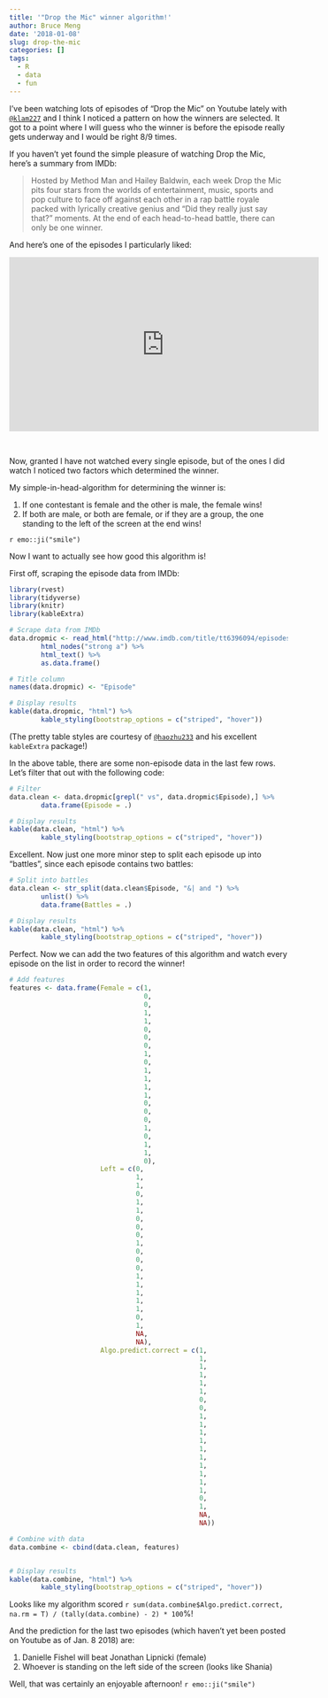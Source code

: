 ```yaml
---
title: '"Drop the Mic" winner algorithm!'
author: Bruce Meng
date: '2018-01-08'
slug: drop-the-mic
categories: []
tags:
  - R
  - data
  - fun
---
```


I've been watching lots of episodes of "Drop the Mic" on Youtube lately with [`@klam227`](https://twitter.com/klam227) and I think I noticed a pattern on how the winners are selected. It got to a point where I will guess who the winner is before the episode really gets underway and I would be right 8/9 times.

If you haven't yet found the simple pleasure of watching Drop the Mic, here's a summary from IMDb:

> Hosted by Method Man and Hailey Baldwin, each week Drop the Mic pits four stars from the worlds of entertainment, music, sports and pop culture to face off against each other in a rap battle royale packed with lyrically creative genius and "Did they really just say that?" moments. At the end of each head-to-head battle, there can only be one winner.

And here's one of the episodes I particularly liked:

<center><iframe width="560" height="315" src="https://www.youtube.com/embed/d4LYh_ukbas" frameborder="0" gesture="media" allow="encrypted-media" allowfullscreen></iframe></center><br>

Now, granted I have not watched every single episode, but of the ones I did watch I noticed two factors which determined the winner.

My simple-in-head-algorithm for determining the winner is:

1. If one contestant is female and the other is male, the female wins!
2. If both are male, or both are female, or if they are a group, the one standing to the left of the screen at the end wins!

`r emo::ji("smile")`

Now I want to actually see how good this algorithm is!

First off, scraping the episode data from IMDb:

```r
library(rvest)
library(tidyverse)
library(knitr)
library(kableExtra)

# Scrape data from IMDb
data.dropmic <- read_html("http://www.imdb.com/title/tt6396094/episodes?season=1&ref_=tt_eps_sn_1") %>%
        html_nodes("strong a") %>%
        html_text() %>%
        as.data.frame()

# Title column
names(data.dropmic) <- "Episode"

# Display results
kable(data.dropmic, "html") %>%
        kable_styling(bootstrap_options = c("striped", "hover"))
```

(The pretty table styles are courtesy of [`@haozhu233`](https://twitter.com/haozhu233) and his excellent `kableExtra` package!)

In the above table, there are some non-episode data in the last few rows. Let's filter that out with the following code:

```r
# Filter
data.clean <- data.dropmic[grepl(" vs", data.dropmic$Episode),] %>%
        data.frame(Episode = .)

# Display results
kable(data.clean, "html") %>%
        kable_styling(bootstrap_options = c("striped", "hover"))
```

Excellent. Now just one more minor step to split each episode up into "battles", since each episode contains two battles:

```r
# Split into battles
data.clean <- str_split(data.clean$Episode, "&| and ") %>%
        unlist() %>%
        data.frame(Battles = .)

# Display results
kable(data.clean, "html") %>%
        kable_styling(bootstrap_options = c("striped", "hover"))
```

Perfect. Now we can add the two features of this algorithm and watch every episode on the list in order to record the winner!

```r
# Add features
features <- data.frame(Female = c(1,
                                  0,
                                  0,
                                  1,
                                  1,
                                  0,
                                  0,
                                  0,
                                  1,
                                  0,
                                  1,
                                  1,
                                  1,
                                  1,
                                  0,
                                  0,
                                  0,
                                  1,
                                  0,
                                  1,
                                  1,
                                  0),
                       Left = c(0,
                                1,
                                1,
                                0,
                                1,
                                1,
                                0,
                                0,
                                0,
                                1,
                                0,
                                0,
                                0,
                                1,
                                1,
                                1,
                                1,
                                1,
                                0,
                                1,
                                NA,
                                NA),
                       Algo.predict.correct = c(1,
                                                1,
                                                1,
                                                1,
                                                1,
                                                1,
                                                0,
                                                0,
                                                1,
                                                1,
                                                1,
                                                1,
                                                1,
                                                1,
                                                1,
                                                1,
                                                1,
                                                1,
                                                0,
                                                1,
                                                NA,
                                                NA))

# Combine with data
data.combine <- cbind(data.clean, features)


# Display results
kable(data.combine, "html") %>%
        kable_styling(bootstrap_options = c("striped", "hover"))
```

Looks like my algorithm scored `r sum(data.combine$Algo.predict.correct, na.rm = T) / (tally(data.combine) - 2) * 100`%!

And the prediction for the last two episodes (which haven't yet been posted on Youtube as of Jan. 8 2018) are:

1. Danielle Fishel will beat Jonathan Lipnicki (female)
2. Whoever is standing on the left side of the screen (looks like Shania)

Well, that was certainly an enjoyable afternoon! `r emo::ji("smile")`